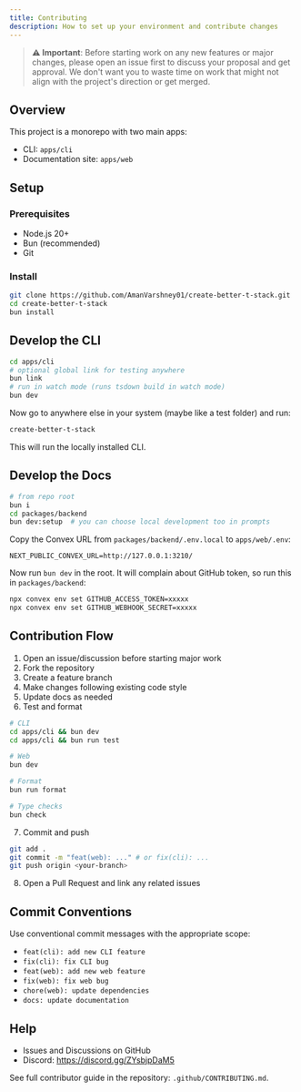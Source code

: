 ```yaml
---
title: Contributing
description: How to set up your environment and contribute changes
---
```


> **⚠️ Important**: Before starting work on any new features or major changes, please open an issue first to discuss your proposal and get approval. We don't want you to waste time on work that might not align with the project's direction or get merged.

## Overview

This project is a monorepo with two main apps:

- CLI: `apps/cli`
- Documentation site: `apps/web`

## Setup

### Prerequisites

- Node.js 20+
- Bun (recommended)
- Git

### Install

```bash
git clone https://github.com/AmanVarshney01/create-better-t-stack.git
cd create-better-t-stack
bun install
```

## Develop the CLI

```bash
cd apps/cli
# optional global link for testing anywhere
bun link
# run in watch mode (runs tsdown build in watch mode)
bun dev
```

Now go to anywhere else in your system (maybe like a test folder) and run:
```bash
create-better-t-stack
```
This will run the locally installed CLI.

## Develop the Docs

```bash
# from repo root
bun i
cd packages/backend
bun dev:setup  # you can choose local development too in prompts
```

Copy the Convex URL from `packages/backend/.env.local` to `apps/web/.env`:
```
NEXT_PUBLIC_CONVEX_URL=http://127.0.0.1:3210/
```

Now run `bun dev` in the root. It will complain about GitHub token, so run this in `packages/backend`:
```bash
npx convex env set GITHUB_ACCESS_TOKEN=xxxxx
npx convex env set GITHUB_WEBHOOK_SECRET=xxxxx
```

## Contribution Flow

1. Open an issue/discussion before starting major work
2. Fork the repository
3. Create a feature branch
4. Make changes following existing code style
5. Update docs as needed
6. Test and format

```bash
# CLI
cd apps/cli && bun dev
cd apps/cli && bun run test

# Web
bun dev

# Format
bun run format

# Type checks
bun check
```

7. Commit and push

```bash
git add .
git commit -m "feat(web): ..." # or fix(cli): ...
git push origin <your-branch>
```

8. Open a Pull Request and link any related issues

## Commit Conventions

Use conventional commit messages with the appropriate scope:

- `feat(cli): add new CLI feature`
- `fix(cli): fix CLI bug`
- `feat(web): add new web feature`
- `fix(web): fix web bug`
- `chore(web): update dependencies`
- `docs: update documentation`

## Help

- Issues and Discussions on GitHub
- Discord: https://discord.gg/ZYsbjpDaM5

See full contributor guide in the repository: `.github/CONTRIBUTING.md`.

